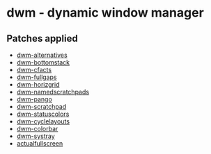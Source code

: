 = dwm - dynamic window manager =


== Patches applied ==
* [[ dwm-alternatives    ]]         
* [[dwm-bottomstack]]
* [[ dwm-cfacts]]
* [[ dwm-fullgaps]]
* [[ dwm-horizgrid]]
* [[ dwm-namedscratchpads]] 
* [[ dwm-pango]]
* [[ dwm-scratchpad]]
* [[ dwm-statuscolors]]
* [[ dwm-cyclelayouts]]
* [[ dwm-colorbar ]]
* [[ dwm-systray]]
* [[ actualfullscreen]]


